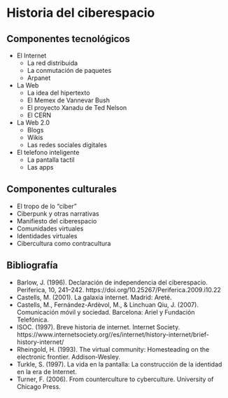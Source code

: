 # Historia del ciberespacio

## Componentes tecnológicos  
- El Internet  
  - La red distribuida 
  - La conmutación de paquetes 
  - Arpanet  
- La Web  
  - La idea del hipertexto  
  - El Memex de Vannevar Bush 
  - El proyecto Xanadu de Ted Nelson  
  - El CERN  
- La Web 2.0  
  - Blogs
  - Wikis
  - Las redes sociales digitales   
- El telefono inteligente
  - La pantalla tactil
  - Las apps

## Componentes culturales  

- El tropo de lo “ciber”
- Ciberpunk y otras narrativas
- Manifiesto del ciberespacio
- Comunidades virtuales
- Identidades virtuales
- Cibercultura como contracultura

## Bibliografía {-}

- Barlow, J. (1996). Declaración de independencia del ciberespacio. Periferica, 10, 241–242. https://doi.org/10.25267/Periferica.2009.i10.22
- Castells, M. (2001). La galaxia internet. Madrid: Areté. 
- Castells, M., Fernández-Ardèvol, M., & Linchuan Qiu, J. (2007). Comunicación móvil y sociedad. Barcelona: Ariel y Fundación Telefónica.
- ISOC. (1997). Breve historia de internet. Internet Society. https://www.internetsociety.org//es/internet/history-internet/brief-history-internet/
- Rheingold, H. (1993). The virtual community: Homesteading on the electronic frontier. Addison-Wesley.
- Turkle, S. (1997). La vida en la pantalla: La construcción de la identidad en la era de Internet.
- Turner, F. (2006). From counterculture to cyberculture. University of Chicago Press.




